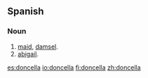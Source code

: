 ==Spanish==

===Noun===
{{es-noun-f}}

# [[maid]], [[damsel]].
# [[abigail]].

[[es:doncella]]
[[io:doncella]]
[[fi:doncella]]
[[zh:doncella]]